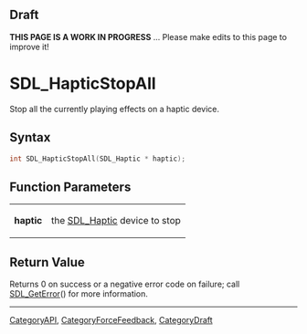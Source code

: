 
== Draft ==


'''THIS PAGE IS A WORK IN PROGRESS''' ... Please make edits to this page to improve it!


= SDL_HapticStopAll =

Stop all the currently playing effects on a haptic device.

== Syntax ==

<syntaxhighlight lang='c'>
int SDL_HapticStopAll(SDL_Haptic * haptic);
</syntaxhighlight>

== Function Parameters ==

{|
|'''haptic'''
|the [[SDL_Haptic]] device to stop
|}

== Return Value ==

Returns 0 on success or a negative error code on failure; call
[[SDL_GetError]]() for more information.


----
[[CategoryAPI]], [[CategoryForceFeedback]], [[CategoryDraft]]


